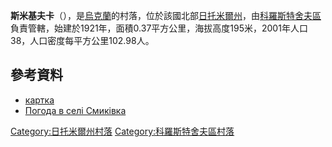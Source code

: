{{coord|50|27|16|N|28|57|13|E|scale:30000|display=title}}

'''斯米基夫卡'''（{{lang-uk|Смиківка}}），是[[烏克蘭|烏克蘭]]的村落，位於該國北部[[日托米爾州|日托米爾州]]，由[[科羅斯特舍夫區|科羅斯特舍夫區]]負責管轄，始建於1921年，面積0.37平方公里，海拔高度195米，2001年人口38，人口密度每平方公里102.98人。

==參考資料==
*[http://gska2.rada.gov.ua/pls/z7502/A005?rf7571=43030 картка]{{dead link|date=2017年12月 |bot=InternetArchiveBot |fix-attempted=yes }}
* [http://weather.in.ua/ua/zhitomirskaja/24223 Погода в селі Смиківка] {{Wayback|url=http://weather.in.ua/ua/zhitomirskaja/24223 |date=20111219121957 }}

{{DEFAULTSORT:Смиківка}}
[[Category:日托米爾州村落|Category:日托米爾州村落]]
[[Category:科羅斯特舍夫區村落|Category:科羅斯特舍夫區村落]]


{{Zhytomyr-geo-stub}}